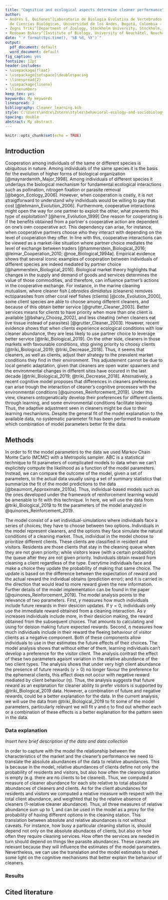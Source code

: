 ```yaml
---
title: "Cognitive and ecological aspects determine cleaner performance"
author:
- Andrés E. Quiñones^[Laboratorio de Biología Evolutiva de Vertebrados, Departamento
  de Ciencias Biológicas, Universidad de los Andes, Bogotá, Colombia - andresqp@gmail.com]
- Zegni Triki^[Department of Zoology, Stockholm University, Stockholm, Sweden]
- Redouan Bshary^[Institute of Biology, University of Neuchâtel, Neuchâtel, Switzerland]
date: "`r format(Sys.time(), '%B %d, %Y')`"
output:
  pdf_document: default
  word_document: default
fig_caption: yes
fontsize: 12pt
header-includes:
- \usepackage{float}
- \usepackage{setspace}\doublespacing
- \linespread{2}
- \usepackage{lineno}
- \linenumbers
keep_tex: yes
keywords: My keywords
linespread: 2
bibliography: Cleaner_learning.bib
style: C:\Users\andre\Zotero\styles\behavioral-ecology-and-sociobiology.csl
spacing: double
abstract: My abstract.
---
```


```r
knitr::opts_chunk$set(echo = TRUE)
```

## Introduction

Cooperation among individuals of the same or different species is ubiquitous in nature. 
Among individuals of the same species it is the basis for the evolution of  higher 
forms of biological organization [@maynardsmith_Major_1998]. 
Among individuals of different species it underlays the biological mechanism for 
fundamental ecological interactions such as pollination, nitrogen fixation or 
parasite removal [@begon_Ecology_2006]. However, when cooperation is costly, 
it is not straigtforward to understand why individuals would be willing to pay that cost [@lehmann_Evolution_2006]. Furthermore, cooperative interactions might open the way for 
one partner to exploit the other, what prevents this type of exploitation? [@herre_Evolution_1999]
One reason for cooperating is if the benefits obtained from a partner´s 
cooperative action are dependent on one's own cooperative act. 
This dependency can arise, for instance, when cooperative partners
choose who they interact with depending on the level of cooperation they offer. 
In line with this, cooperative interactions can be viewed as a market-like situation 
where partner choice mediates the level of exchange between traders [@hammerstein_Biological_2016; @leimar_Cooperation_2010; @noe_Biological_1994a]. Empirical evidence shows
that several iconic examples of cooperation between individuals of different species 
are indeed mediated by partner choice [@hammerstein_Biological_2016]. Biological market theory highlights 
that changes in the supply and demand of goods and services determines the value of 
those commodities, and therefore, can influence partner's actions in the cooperative 
exchange. For instance, in the marine cleaning mutualism, where cleaner fish 
_Labroides dimidiatus_ (cleaners) removes ectoparasites from other coral reef fishes (clients) [@cote_Evolution_2000],
some client species are able to choose among different cleaners, and because of this
obtain better service [@grutter_Cleaner_2003]. Better services means for clients to have priority when 
more than one client is available [@bshary_Choosy_2002], and less cheating (when cleaners eat live tissue
instead of parasites) [@grutter_Cleaner_2003]. However, recent evidence shows that when clients experience
ecological conditions with low cleaner abundance, they are less likely to use partner
choice to leverage better service [@triki_Biological_2019]. On the other side, 
cleaners in those markets with favourable conditions, stop giving priority to choosy clients [@triki_Biological_2019; @triki_Decrease_2018]. Thus, it seems that cleaners, as well as clients,
adjust their strategy to the prevalent market conditions they find in their environment. 
This adjustement cannot be due to local genetic adaptation, given that cleaners are open water spawners 
and the environmental changes in different sites have occured in the last decade [@triki_Biological_2019; @triki_Decrease_2018]. Alternatively, a recent cognitive model proposes that differences in 
cleaners preferences can arise trough the interaction of cleaner's cognitive processes 
with the environmental conditions [@quinones_Reinforcement_2019]. Under this view,
cleaners ontogenatically develop their preferences for different clients through learning,
and some environmental conditions facilitate learning. Thus, the adaptive adjustment 
seen in cleaners might be due to their learning mechanisms. Despite the general fit of the 
model explanation to the available data, no systematic parameter fit has been performed to 
evaluate which combination of model parameters better fit the data. 

## Methods

In order to fit the model parameters to the data we used Markov Chain Monte Carlo (MCMC) with 
a Metropolis sampler. ABC is a statistical technique to fit parameters of complicated models to data when we can't explicitely compute the likelihood as a function of the model parameters. Instead, we can compare the outcome of the model, given a set of parameters, to the actual data usually using a set of summary statistics that summarize the fit of the model predictions to the data [@beaumont_Approximate_2010a]. Thus, individual-based models such as the ones developed under the framework of reinforcement learning would be amenable to fit with this technique. In here, we will use the data from @triki_Biological_2019 to fit the parameters of the  model analyzed in @quinones_Reinforcement_2019. 

The model consist of a set individual-simulations where individuals face a series of choices; they have to choose between two options. Individuals in the model represent cleaners, and the options they face simulate the natural conditions of a cleaning market. Thus, individual in the model choose to prioritize  different clients. These clients are classified in resident and visitors. Residents are those clients that stay in the cleaning queue when they are not given priority; while visitors leave (with a certain probability) the queue after they are not given priority. Individuals obtain reward from cleaning a client regardless of the type.  Everytime individuals face and make a choice they update the probability of making that same choice. The update is based on the difference between the expectation of reward and the actual reward the individual obtains (prediction error); and it is carried in the direction that would lead to more reward given the new information. Further details of the model implementation can be found in the paper [@quinones_Reinforcement_2019]. The model analysis points to the relevance of two parameters. First, $\gamma$ measures how much individuals include future rewards in their desicion updates. If $\gamma=0$, individuals only use the immediate reward obtained from a cleaning interaction. As $\gamma$ increases individuals include more, in their desicion making, the reward obtained from the subsequent choices. That amounts to calculating and using for deision making future expected rewards. Second, $\eta$ measures how much individuals include in their reward the fleeing behaviour of visitor clients as a negative component. Both of these components allow individuals to use in ther estimates the future effects of their choices. The model analysis shows that without either of them, learning individuals can't develop a preference for the visitor client. The analysis contrast the effect of these two parameters agaisnt variation in the relative abundance of the two client types. The analysis shows that under very high client abundance the presence of  future rewards ($\gamma>0$) no longer favour the preference for the ephemeral clients, this effect does not occur with negative reward mediated by client behaviour ($\eta$). Thus, the analysis suggests that future reward as an explanation for cleaner ability to prefer visitors is supported by @triki_Biological_2019 data. However, a combination of future and negative rewards, could be a better explanation for the data. In the current analysis, we will use the data from @triki_Biological_2019 to fit some of the model parameters, particularly relevant we will fit $\gamma$ and $\eta$ to find out whether each or a combination of these effects is a better explanation for the pattern seen in the data. 

### Data explanation

*Insert here brief description of the data and data collection*

In order to capture with the model the relationship between the characteristics of the market and the cleaner's performance we need to translate the absolute abundances of the data to relative abundances. This is because in the model, relative abundances of clients define not only the probability of residents and visitors, but also how often the cleaning station is empty (e.g. there are no clients to be cleaned). Thus, we computed a measure of cleaner abundance for each site relative to total absolute abundances of cleaners and clients. As for the client abundances for residents and visitors we computed a relative measure with respect with the total client abundance, and weigthted that by the relative absence of cleaners (1-relative cleaner abundance). Thus, all three measures of relative abundance sum up to 1, and can be used in the model as a proxy for the probability of having different options in the cleaning station. This translation between absolute and relative abundances is not without caveats. For instance, how busy a particular cleaning station is, should depend not only on the absolute abundaces of clients, but also on how often they require cleaning services. How often the services are needed in turn should depend on things like parasite abundances. These caveats are relevant because they will influence the estimates of the model parameters. Nevertheless, we can use the translation and the model estimates to shed some light on the cognitive mechanisms that better explain the behaviour of cleaners.



### Results






## Cited literature
